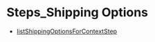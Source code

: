 
# Steps\_Shipping Options

- [listShippingOptionsForContextStep](../../functions/core_flows.listShippingOptionsForContextStep/page.mdx)
